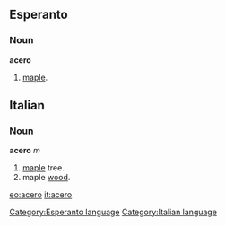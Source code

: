 ==Esperanto==
===Noun===
'''acero'''
# [[maple]].

==Italian==
===Noun===
'''acero''' ''m''
# [[maple]] tree.
# maple [[wood]].

[[eo:acero]]
[[it:acero]]

[[Category:Esperanto language]]
[[Category:Italian language]]